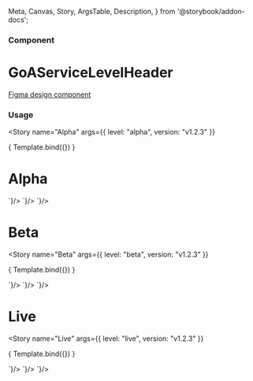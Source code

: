   Meta,
  Canvas,
  Story,
  ArgsTable,
  Description,
} from '@storybook/addon-docs';

<Meta
  title="Components/Service Level Header"
  component={GoAServiceLevelHeader}
/>

### Component
# GoAServiceLevelHeader

[Figma design component](https://www.figma.com/file/3pb2IK8s2QUqWieH79KdN7/Components---DIO-DS?node-id=2%3A81)


### Usage


<Story
  name="Alpha"
  args={{
    level: "alpha",
    version: "v1.2.3"
  }}
>
  { Template.bind({}) }
</Story>

# Alpha

<Tabs>
  <Tab label="Web Component">
    <CodeSnippet lang="html" code={`
      <goa-service-level-header level="alpha" version="v1.2.3" />
    `}/>
  </Tab>
  <Tab label="Angular">
    <CodeSnippet lang="html" code={`
      <goa-service-level-header level="alpha" version="v1.2.3" />
    `}/>
  </Tab>
  <Tab label="React">
    <CodeSnippet lang="jsx" code={`
      <GoAServiceLevelHeader level="alpha" version="v1.2.3" />
    `}/>
  </Tab>
</Tabs>


# Beta

<Story
  name="Beta"
  args={{
    level: "beta",
    version: "v1.2.3"
  }}
>
  { Template.bind({}) }
</Story>

<Tabs>
  <Tab label="Web Component">
    <CodeSnippet lang="html" code={`
      <goa-service-level-header level="beta" version="v1.2.3" />
    `}/>
  </Tab>
  <Tab label="Angular">
    <CodeSnippet lang="html" code={`
      <goa-service-level-header level="beta" version="v1.2.3" />
    `}/>
  </Tab>
  <Tab label="React">
    <CodeSnippet lang="jsx" code={`
      <GoAServiceLevelHeader level="beta" version="v1.2.3" />
    `}/>
  </Tab>
</Tabs>


# Live

<Story
  name="Live"
  args={{
    level: "live",
    version: "v1.2.3"
  }}
>
  { Template.bind({}) }
</Story>

<Tabs>
  <Tab label="Web Component">
    <CodeSnippet lang="html" code={`
      <goa-service-level-header level="live" version="v1.2.3" />
    `}/>
  </Tab>
  <Tab label="Angular">
    <CodeSnippet lang="html" code={`
      <goa-service-level-header level="live" version="v1.2.3" />
    `}/>
  </Tab>
  <Tab label="React">
    <CodeSnippet lang="jsx" code={`
      <GoAServiceLevelHeader level="live" version="v1.2.3" />
    `}/>
  </Tab>
</Tabs>
